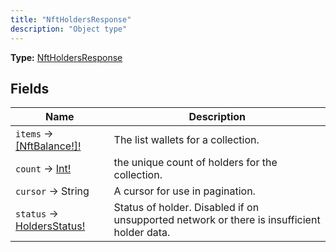 ```yaml
---
title: "NftHoldersResponse"
description: "Object type"
---
```


**Type:** [NftHoldersResponse](/api-reference/types/nftholdersresponse)

## Fields

| Name | Description |
|------|-------------|
| `items` → [[NftBalance!]!](/api-reference/types/nftbalance) | The list wallets for a collection. |
| `count` → [Int!](/api-reference/types/int) | the unique count of holders for the collection. |
| `cursor` → String | A cursor for use in pagination. |
| `status` → [HoldersStatus!](/api-reference/types/holdersstatus) | Status of holder. Disabled if on unsupported network or there is insufficient holder data. |

